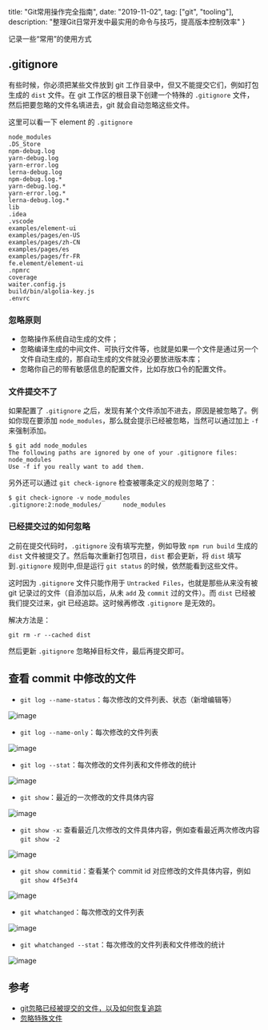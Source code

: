   title: "Git常用操作完全指南",
  date: "2019-11-02",
  tag: ["git", "tooling"],
  description: "整理Git日常开发中最实用的命令与技巧，提高版本控制效率"
}

记录一些“常用”的使用方式

## .gitignore

有些时候，你必须把某些文件放到 git 工作目录中，但又不能提交它们，例如打包生成的 `dist` 文件。在 git 工作区的根目录下创建一个特殊的 `.gitignore` 文件，然后把要忽略的文件名填进去，git 就会自动忽略这些文件。

这里可以看一下 element 的 `.gitignore`

```
node_modules
.DS_Store
npm-debug.log
yarn-debug.log
yarn-error.log
lerna-debug.log
npm-debug.log.*
yarn-debug.log.*
yarn-error.log.*
lerna-debug.log.*
lib
.idea
.vscode
examples/element-ui
examples/pages/en-US
examples/pages/zh-CN
examples/pages/es
examples/pages/fr-FR
fe.element/element-ui
.npmrc
coverage
waiter.config.js
build/bin/algolia-key.js
.envrc
```

### 忽略原则

-  忽略操作系统自动生成的文件；
-  忽略编译生成的中间文件、可执行文件等，也就是如果一个文件是通过另一个文件自动生成的，那自动生成的文件就没必要放进版本库；
-  忽略你自己的带有敏感信息的配置文件，比如存放口令的配置文件。

### 文件提交不了

如果配置了 `.gitignore` 之后，发现有某个文件添加不进去，原因是被忽略了。例如你现在要添加 `node_modules`，那么就会提示已经被忽略，当然可以通过加上 `-f` 来强制添加。

```
$ git add node_modules
The following paths are ignored by one of your .gitignore files:
node_modules
Use -f if you really want to add them.
```

另外还可以通过 `git check-ignore` 检查被哪条定义的规则忽略了：

```
$ git check-ignore -v node_modules
.gitignore:2:node_modules/      node_modules
```

### 已经提交过的如何忽略

之前在提交代码时，`.gitignore` 没有填写完整，例如导致 `npm run build` 生成的 `dist` 文件被提交了。然后每次重新打包项目，`dist` 都会更新，将 `dist` 填写到`.gitignore` 规则中,但是运行 `git status` 的时候，依然能看到这些文件。

这时因为 `.gitignore` 文件只能作用于 `Untracked Files`，也就是那些从来没有被 git 记录过的文件（自添加以后，从未 `add` 及 `commit` 过的文件）。而 `dist` 已经被我们提交过来，git 已经追踪。这时候再修改 `.gitignore` 是无效的。

解决方法是：

```
git rm -r --cached dist
```

然后更新 `.gitignore` 忽略掉目标文件，最后再提交即可。

## 查看 commit 中修改的文件

- `git log --name-status`：每次修改的文件列表、状态（新增编辑等）

![image](https://user-images.githubusercontent.com/28384700/87530299-ba504800-c6c2-11ea-9753-496334a96bf3.png)
- `git log --name-only`：每次修改的文件列表

![image](https://user-images.githubusercontent.com/28384700/87530450-eec40400-c6c2-11ea-876d-c8719ea22e8e.png)
- `git log --stat`：每次修改的文件列表和文件修改的统计

![image](https://user-images.githubusercontent.com/28384700/87530576-187d2b00-c6c3-11ea-93ef-284bbce85a68.png)
- `git show`：最近的一次修改的文件具体内容

![image](https://user-images.githubusercontent.com/28384700/87530948-9b05ea80-c6c3-11ea-991b-401ebbc6771d.png)
- `git show -x`: 查看最近几次修改的文件具体内容，例如查看最近两次修改内容 `git show -2`

![image](https://user-images.githubusercontent.com/28384700/87531261-0780e980-c6c4-11ea-8590-efebd61d17b2.png)
- `git show commitid`：查看某个 commit id 对应修改的文件具体内容，例如 `git show 4f5e3f4`

![image](https://user-images.githubusercontent.com/28384700/87531416-444ce080-c6c4-11ea-868e-c8acbc8d84c2.png)
- `git whatchanged`：每次修改的文件列表

![image](https://user-images.githubusercontent.com/28384700/87531768-c5a47300-c6c4-11ea-9522-02b7133958ef.png)
- `git whatchanged --stat`：每次修改的文件列表和文件修改的统计

![image](https://user-images.githubusercontent.com/28384700/87531828-db199d00-c6c4-11ea-931c-af3011f04ae0.png)

## 参考

- [git忽略已经被提交的文件，以及如何恢复追踪](https://www.cnblogs.com/zhangceblogs/p/9020499.html)
- [忽略特殊文件](https://www.liaoxuefeng.com/wiki/896043488029600/900004590234208)